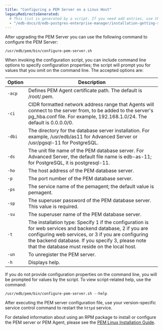 ```yaml
---
title: "Configuring a PEM Server on a Linux Host"
legacyRedirectsGenerated:
  # This list is generated by a script. If you need add entries, use the `legacyRedirects` key.
  - "/edb-docs/d/edb-postgres-enterprise-manager/installation-getting-started/upgrade-migration-guide/7.16/configuring_the_pem_server_on_linux_platforms.html"
---
```


After upgrading the PEM Server you can use the following command to configure the PEM Server:

```text
/usr/edb/pem/bin/configure-pem-server.sh
```

When invoking the configuration script, you can include command line options to specify configuration properties; the script will prompt you for values that you omit on the command line. The accepted options are:

| **Option** | **Description**                                                                                                                                                                                                                                                         |
| ---------- | ----------------------------------------------------------------------------------------------------------------------------------------------------------------------------------------------------------------------------------------------------------------------- |
| `-acp`     | Defines PEM Agent certificate path. The default is /root/.pem.                                                                                                                                                                                                          |
| `-ci`      | CIDR formatted network address range that Agents will connect to the server from, to be added to the server's pg_hba.conf file. For example, 192.168.1.0/24. The default is 0.0.0.0/0.                                                                                  |
| `-dbi`     | The directory for the database server installation. For example, /usr/edb/as11 for Advanced Server or /usr/pgsql-11 for PostgreSQL.                                                                                                                                     |
| `-ds`      | The unit file name of the PEM database server. For Advanced Server, the default file name is edb-as-11; for PostgreSQL, it is postgresql-11.                                                                                                                            |
| `-ho`      | The host address of the PEM database server.                                                                                                                                                                                                                            |
| `-p`       | The port number of the PEM database server.                                                                                                                                                                                                                             |
| `-ps`      | The service name of the pemagent; the default value is pemagent.                                                                                                                                                                                                        |
| `-sp`      | The superuser password of the PEM database server. This value is required.                                                                                                                                                                                              |
| `-su`      | The superuser name of the PEM database server.                                                                                                                                                                                                                          |
| `-t`       | The installation type: Specify 1 if the configuration is for web services and backend database, 2 if you are configuring web services, or 3 if you are configuring the backend database. If you specify 3, please note that the database must reside on the local host. |
| `-un`      | To unregister the PEM server.                                                                                                                                                                                                                                           |
| `-h`       | Displays help.                                                                                                                                                                                                                                                          |

If you do not provide configuration properties on the command line, you will be prompted for values by the script. To view script-related help, use the command:

```text
/usr/edb/pem/bin/configure-pem-server.sh --help
```

After executing the PEM server configuration file, use your version-specific service control command to restart the `httpd` service.

For detailed information about using an RPM package to install or configure the PEM server or PEM Agent, please see the [PEM Linux Installation Guide](https://www.enterprisedb.com/docs/pem/latest/).
